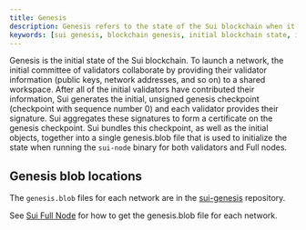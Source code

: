 ```yaml
---
title: Genesis
description: Genesis refers to the state of the Sui blockchain when it was initially launched.
keywords: [sui genesis, blockchain genesis, initial blockchain state, initial state, genesis checkpoint, genesis.blob ]
---
```


Genesis is the initial state of the Sui blockchain. To launch a network, the initial committee of validators collaborate by providing their validator information (public keys, network addresses, and so on) to a shared workspace. After all of the initial validators have contributed their information, Sui generates the initial, unsigned genesis checkpoint (checkpoint with sequence number 0) and each validator provides their signature. Sui aggregates these signatures to form a certificate on the genesis checkpoint. Sui bundles this checkpoint, as well as the initial objects, together into a single genesis.blob file that is used to initialize the state when running the `sui-node` binary for both validators and Full nodes.

## Genesis blob locations

The `genesis.blob` files for each network are in the [sui-genesis](https://github.com/mystenlabs/sui-genesis) repository.

See [Sui Full Node](./sui-full-node.mdx#set-up-from-source) for how to get the genesis.blob file for each network.
